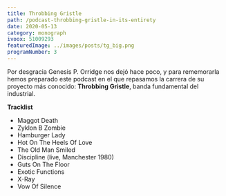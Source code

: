 ```yaml
---
title: Throbbing Gristle
path: /podcast-throbbing-gristle-in-its-entirety
date: 2020-05-13
category: monograph
ivoox: 51009293
featuredImage: ../images/posts/tg_big.png
programNumber: 3
---
```


Por desgracia Genesis P. Orridge nos dejó hace poco, y para rememorarla hemos preparado este podcast en el que repasamos la carrera de su proyecto más conocido: **Throbbing Gristle**, banda fundamental del industrial.

**Tracklist**

- Maggot Death
- Zyklon B Zombie
- Hamburger Lady
- Hot On The Heels Of Love
- The Old Man Smiled
- Discipline (live, Manchester 1980)
- Guts On The Floor
- Exotic Functions
- X-Ray
- Vow Of Silence
